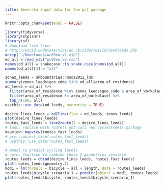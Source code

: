 ```yaml
---
title: Generate input data for the pct package
---
```


```r
knitr::opts_chunk$set(eval = FALSE)
```


```r
library(tidyverse)
library(stplanr)
library(sf)
# Download file from:
# http://wicid.ukdataservice.ac.uk/cider/wicid/downloads.php
unzip("~/Downloads/wu03ew_v2.zip")
od_all = read_csv("wu03ew_v2.csv")
names(od_all) = snakecase::to_snake_case(names(od_all))
names(od_all)[3] = "all"

zones_leeds = ukboundaries::msoa2011_lds
summary(zones_leeds$geo_code %in% od_all$area_of_residence)
od_leeds = od_all %>% 
  filter(area_of_residence %in% zones_leeds$geo_code & area_of_workplace %in% zones_leeds$geo_code) %>% 
  filter(area_of_residence != area_of_workplace) %>% 
  top_n(100, all)
usethis::use_data(od_leeds, overwrite = TRUE)
```

```r
desire_lines_leeds = od2line(flow = od_leeds, zones_leeds)
plot(desire_lines_leeds)
routes_fast_leeds = line2route(l = desire_lines_leeds)
# todo: replace with route() and call new cyclestreets package
mapview::mapview(routes_fast_leeds)
# pryr::object_size(routes_fast_leeds)
# usethis::use_data(routes_fast_leeds)
```

```r
# model to predict cycling levels
# note: function to combine these 2 geometries sensible
routes_leeds = cbind(desire_lines_leeds, routes_fast_leeds)
plot(routes_leeds$geometry.1)
mod1 = lm(formula = bicycle ~ all + length, data = routes_leeds)
routes_leeds$bicycle_scenario_1 = predict(object = mod1, routes_leeds) * 2
plot(routes_leeds$bicycle, routes_leeds$bicycle_scenario_1)

```



